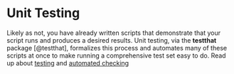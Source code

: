 # Unit Testing {#test}

Likely as not, you have already written scripts that demonstrate that your script runs and produces a desired results. Unit testing, via the **testthat** package [@testthat], formalizes this process and automates many of these scripts at once to make running a comprehensive test set easy to do. Read up about [testing](https://r-pkgs.org/tests.html) and [automated checking](https://r-pkgs.org/r-cmd-check.html)
